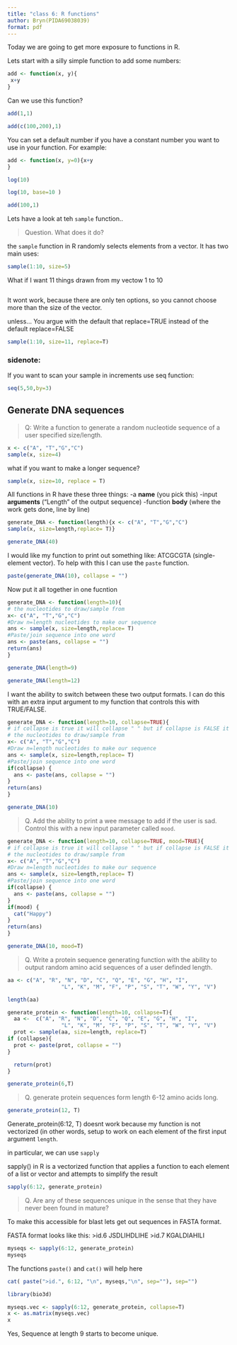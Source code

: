 ```yaml
---
title: "class 6: R functions"
author: Bryn(PIDA69038039)
format: pdf
---
```


Today we are going to get more exposure to functions in R. 

Lets start with a silly simple function to add some numbers:


```r
add <- function(x, y){
 x+y 
}

```

Can we use this function?

```r
add(1,1)
```

```r
add(c(100,200),1)

```

You can set a default number if you have a constant number you want to use in your function. For example:

```r
add <- function(x, y=0){x+y
}


```

```r
log(10)
```
```r
log(10, base=10 )
```


```r
add(100,1)

```

Lets have a look at teh `sample` function..

>Question. What does it do?

the `sample` function in R randomly selects elements from a vector. It has two main uses: 

```r
sample(1:10, size=5)
```

What if I want 11 things drawn from my vectow 1 to 10
```r

```

It wont work, because there are only ten options, so you cannot choose more than the size of the vector. 

unless... 
You argue with the default that replace=TRUE instead of the default replace=FALSE 

```r
sample(1:10, size=11, replace=T)
```

### sidenote:
If you want to scan your sample in increments use seq function:
```r
seq(5,50,by=3)
```

## Generate DNA sequences

>Q: Write a function to generate a random nucleotide sequence of a user specified size/length.

```r
x <- c("A", "T","G","C")
sample(x, size=4)
```
what if you want to make a longer sequence?

```r
sample(x, size=10, replace = T)
```

All functions in R have these three things:
-a **name** (you pick this)
-input **arguments** ("Length" of the output sequence)
-function **body** (where the work gets done, line by line)


```r
generate_DNA <- function(length){x <- c("A", "T","G","C")
sample(x, size=length,replace= T)}

generate_DNA(40)

```

I would like my function to print out something like: ATCGCGTA (single-element vector). To help with this I can use the `paste` function. 
```r

paste(generate_DNA(10), collapse = "")

```

Now put it all together in one fucntion


```r
generate_DNA <- function(length=10){
# the nucleotides to draw/sample from
x<- c("A", "T","G","C")
#Draw n=length nucleotides to make our sequence 
ans <- sample(x, size=length,replace= T)
#Paste/join sequence into one word
ans <- paste(ans, collapse = "")
return(ans)
}

generate_DNA(length=9)

generate_DNA(length=12)

```
 
I want the ability to switch between these two output formats. I can do this with an extra input argument to my function that controls this with TRUE/FALSE. 
 
```r
generate_DNA <- function(length=10, collapse=TRUE){
# if collapse is true it will collapse " " but if collapse is FALSE it will not. 
# the nucleotides to draw/sample from
x<- c("A", "T","G","C")
#Draw n=length nucleotides to make our sequence 
ans <- sample(x, size=length,replace= T)
#Paste/join sequence into one word
if(collapse) {
  ans <- paste(ans, collapse = "")
}
return(ans)
}

generate_DNA(10)


```
 
 > Q. Add the ability to print a wee message to add if the user is sad. Control this with a new input parameter called `mood`. 
 
```r
generate_DNA <- function(length=10, collapse=TRUE, mood=TRUE){
# if collapse is true it will collapse " " but if collapse is FALSE it will not. 
# the nucleotides to draw/sample from
x<- c("A", "T","G","C")
#Draw n=length nucleotides to make our sequence 
ans <- sample(x, size=length,replace= T)
#Paste/join sequence into one word
if(collapse) {
  ans <- paste(ans, collapse = "")
}
if(mood) {
  cat("Happy")
}
return(ans)
}

generate_DNA(10, mood=T)
```
 
 >Q. Write a protein sequence generating function with the ability to output random amino acid sequences of a user definded length. 
 
```r
aa <- c("A", "R", "N", "D", "C", "Q", "E", "G", "H", "I", 
                 "L", "K", "M", "F", "P", "S", "T", "W", "Y", "V")

length(aa)
```
```r
generate_protein <- function(length=10, collapse=T){
  aa <-  c("A", "R", "N", "D", "C", "Q", "E", "G", "H", "I", 
                 "L", "K", "M", "F", "P", "S", "T", "W", "Y", "V")
  prot <- sample(aa, size=length, replace=T)
if (collapse){
  prot <- paste(prot, collapse = "")
}

  return(prot)
}

generate_protein(6,T)

```
 
 >Q. generate protein sequences form length 6-12 amino acids long. 
 

```r
generate_protein(12, T)
```
 Generate_protein(6:12, T) doesnt work because my function is not vectorized (in other words, setup to work on each element of the first input argument `length`. 
 
 in particular, we can use `sapply`
 
 sapply() in R is a vectorized function that applies a function to each element of a list or vector and attempts to simplify the result
 
 
```r
sapply(6:12, generate_protein)
```
 
 
 >Q. Are any of these sequences unique in the sense that they have never been found in mature?
 
 To make this accessible for blast lets get out sequences in FASTA format. 
 
 FASTA format looks like this:
 >id.6
 JSDLIHDLIHE
 >id.7
 KGALDIAHILI
 
```r
myseqs <- sapply(6:12, generate_protein)
myseqs
```
 
The functions `paste()` and `cat()` will help here 



```r
cat( paste(">id.", 6:12, "\n", myseqs,"\n", sep=""), sep="")
```

```r
library(bio3d)

myseqs.vec <- sapply(6:12, generate_protein, collapse=T)
x <- as.matrix(myseqs.vec)
x
```
 
 Yes, Sequence at length 9 starts to become unique. 